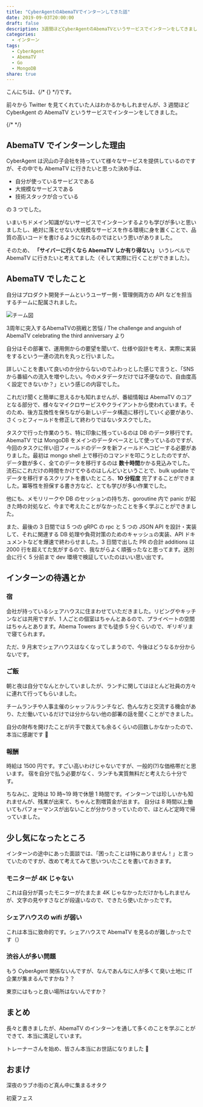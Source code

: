 ```yaml
---
title: "CyberAgentのAbemaTVでインターンしてきた話"
date: 2019-09-03T20:00:00
draft: false
description: 3週間ほどCyberAgentのAbemaTVというサービスでインターンをしてきました。Goを使った開発を行い、メモリリークやDBのセッションの持ち方、goroutine内でpanicが起きた時の対処など、今まで考えたことがなかったことを多く学ぶことができました。
categories:
  - インターン
tags:
  - CyberAgent
  - AbemaTV
  - Go
  - MongoDB
share: true
---
```



こんにちは、{/* {<link href="https://twitter.com/p1ass" text="@p1ass" >} */}です。

前々から Twitter を見てくれていた人はわかるかもしれませんが、3 週間ほど CyberAgent の AbemaTV というサービスでインターンをしてきました。

<Twitter url="https://twitter.com/p1ass/status/1158995483240439808" />

{/* <!--more--> */}

## AbemaTV でインターンした理由

CyberAgent は沢山の子会社を持っていて様々なサービスを提供しているのですが、その中でも AbemaTV に行きたいと思った決め手は、

- 自分が使っているサービスである
- 大規模なサービスである
- 技術スタックが合っている

の 3 つでした。

いまいちドメイン知識がないサービスでインターンするよりも学びが多いと思いましたし、絶対に落とせない大規模なサービスを作る環境に身を置くことで、品質の高いコードを書けるようになれるのではという思いがありました。

そのため、 **「サイバーに行くなら AbemaTV しか有り得ない」** いうレベルで AbemaTV に行きたいと考えてました（そして実際に行くことができました）。

## AbemaTV でしたこと

自分はプロダクト開発チームというユーザー側・管理側両方の API などを担当するチームに配属されました。

![チーム図](team.png)

<BlockLink href="https://speakerdeck.com/miyukki/the-challenge-and-anguish-of-abematv-celebrating-the-third-anniversary?slide=12">
  3周年に突入するAbemaTVの挑戦と苦悩 / The challenge and anguish of AbemaTV
  celebrating the third anniversary より
</BlockLink>

自分はその部署で、運用側からの要望を聞いて、仕様や設計を考え、実際に実装をするという一連の流れを丸っと行いました。

詳しいことを書いて良いのか分からないのでふわっとした感じで言うと、「SNS から番組への流入を増やしたい。今のメタデータだけでは不便なので、自由度高く設定できないか？」という感じの内容でした。

これだけ聞くと簡単に思えるかも知れませんが、番組情報は AbemaTV のコアとなる部分で、様々なマイクロサービスやクライアントから使われています。そのため、後方互換性を保ちながら新しいデータ構造に移行していく必要があり、さくっとフィールドを修正して終わりではないタスクでした。

タスクで行った作業のうち、特に印象に残っているのは DB のデータ移行です。
AbemaTV では MongoDB をメインのデータベースとして使っているのですが、今回のタスクに伴い旧フィールドのデータを新フィールドへコピーする必要がありました。最初は mongo shell 上で移行のコマンドを叩こうとしたのですが、データ数が多く、全てのデータを移行するのは **数十時間**かかる見込みでした。流石にこれだけの時間をかけてやるのはしんどいということで、bulk update でデータを移行するスクリプトを書いたところ、**10 分程度** 完了することができました。冪等性を担保する書き方など、とても学びが多い作業でした。

他にも、メモリリークや DB のセッションの持ち方、goroutine 内で panic が起きた時の対処など、今まで考えたことがなかったことを多く学ぶことができました。

また、最後の 3 日間では 5 つの gRPC の rpc と 5 つの JSON API を設計・実装して、それに関連する DB 処理や負荷対策のためのキャッシュの実装、API ドキュメントなどを爆速で終わらせました。3 日間で出した PR の合計 additions は 2000 行を超えてた気がするので、我ながらよく頑張ったなと思ってます。送別会に行く 5 分前まで dev 環境で検証していたのはいい思い出です。

## インターンの待遇とか

### 宿

会社が持っているシェアハウスに住まわせていただきました。リビングやキッチンなどは共用ですが、1 人ごとの個室はちゃんとあるので、プライベートの空間はちゃんとあります。Abema Towers までも徒歩 5 分くらいので、ギリギリまで寝てられます。

ただ、9 月末でシェアハウスはなくなってしまうので、今後はどうなるか分からないです。

### ご飯

朝と夜は自分でなんとかしていましたが、ランチに関してはほとんど社員の方々に連れて行ってもらいました。

チームランチや人事主催のシャッフルランチなど、色んな方と交流する機会があり、ただ働いているだけでは分からない他の部署の話を聞くことができました。

自分の財布を開けたことが片手で数えても余るくらいの回数しかなかったので、本当に感謝です 🙏

<Twitter url="https://twitter.com/p1ass/status/1161139585306415104" />

<Twitter url="https://twitter.com/p1ass/status/1162215621569830913" />

### 報酬

時給は 1500 円です。すごい高いわけじゃないですが、一般的(?)な価格帯だと思います。
宿を自分で払う必要がなく、ランチも実質無料だと考えたら十分です。

ちなみに、定時は 10 時~19 時で休憩 1 時間です。インターンでは珍しいかも知れませんが、残業が出来て、ちゃんと割増賃金が出ます。
自分は 8 時間以上働いてもパフォーマンスが出ないことが分かりきっていたので、ほとんど定時で帰っていました。

## 少し気になったところ

インターンの途中にあった面談では、「困ったことは特にありません！」と言っていたのですが、改めて考えてみて思いついたことを書いておきます。

### モニターが 4K じゃない

これは自分が貰ったモニターがたまたま 4K じゃなかっただけかもしれませんが、文字の見やすさなどが段違いなので、できたら使いたかったです。

### シェアハウスの wifi が弱い

これは本当に致命的です。シェアハウスで AbemaTV を見るのが難しかったです（）

### 渋谷人が多い問題

もう CyberAgent 関係ないんですが、なんであんなに人が多くて臭い土地に IT 企業が集まるんですかね？？

東京にはもっと良い場所はないんですか？

## まとめ

長々と書きましたが、AbemaTV のインターンを通して多くのことを学ぶことができて、本当に満足しています。

トレーナーさんを始め、皆さん本当にお世話になりました 🙏

<Twitter url="https://twitter.com/p1ass/status/1167772325992792066" />

<ExLinkCard url="https://www.cyberagent.co.jp/careers/students/event/detail/id=23258" />

## おまけ

深夜のラブホ街のど真ん中に集まるオタク

<Twitter url="https://twitter.com/p1ass/status/1168541938317840384" />

初夏フェス

<Twitter url="https://twitter.com/p1ass/status/1162898390188822528" />
